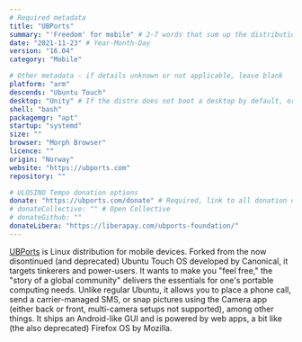 ```yaml
---
# Required metadata
title: "UBPorts"
summary: "'Freedom' for mobile" # 2-7 words that sum up the distribution
date: "2021-11-23" # Year-Month-Day
version: "16.04"
category: "Mobile"

# Other metadata - if details unknown or not applicable, leave blank
platform: "arm"
descends: "Ubuntu Touch"
desktop: "Unity" # If the distro does not boot a desktop by default, or doesn't ship one, leave 'desktop' blank
shell: "bash"
packagemgr: "apt"
startup: "systemd"
size: ""
browser: "Morph Browser"
licence: ""
origin: "Norway"
website: "https://ubports.com"
repository: ""

# ULOSINO Tempo donation options
donate: "https://ubports.com/donate" # Required, link to all donation options
# donateCollective: "" # Open Collective
# donateGithub: ""
donateLibera: "https://liberapay.com/ubports-foundation/"
---
```


[UBPorts](https://ubports.com) is Linux distribution for mobile devices. Forked from the now disontinued (and deprecated) Ubuntu Touch OS developed by Canonical, it targets tinkerers and power-users. It wants to make you "feel free," the "story of a global community" delivers the essentials for one's portable computing needs. Unlike regular Ubuntu, it allows you to place a phone call, send a carrier-managed SMS, or snap pictures using the Camera app (either back or front, multi-camera setups not supported), among other things. It ships an Android-like GUI and is powered by web apps, a bit like (the also deprecated) Firefox OS by Mozilla.
